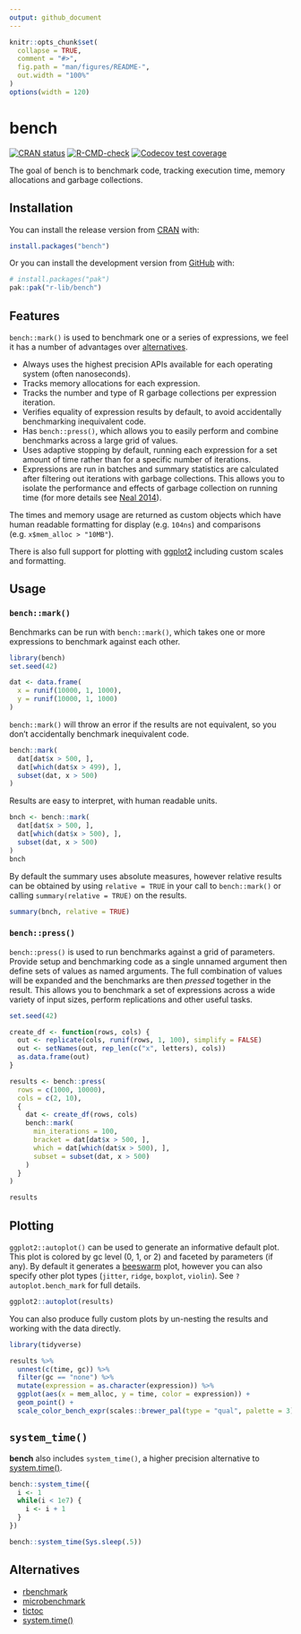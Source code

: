 ```yaml
---
output: github_document
---
```


<!-- README.md is generated from README.Rmd. Please edit that file -->

```r
knitr::opts_chunk$set(
  collapse = TRUE,
  comment = "#>",
  fig.path = "man/figures/README-",
  out.width = "100%"
)
options(width = 120)
```

# bench

<!-- badges: start -->

[![CRAN status](https://www.r-pkg.org/badges/version/bench)](https://cran.r-project.org/package=bench) [![R-CMD-check](https://github.com/r-lib/bench/actions/workflows/R-CMD-check.yaml/badge.svg)](https://github.com/r-lib/bench/actions/workflows/R-CMD-check.yaml) [![Codecov test coverage](https://codecov.io/gh/r-lib/bench/branch/main/graph/badge.svg)](https://app.codecov.io/gh/r-lib/bench?branch=main)

<!-- badges: end -->

The goal of bench is to benchmark code, tracking execution time, memory allocations and garbage collections.

## Installation

You can install the release version from [CRAN](https://cran.r-project.org/) with:

```r
install.packages("bench")
```

Or you can install the development version from [GitHub](https://github.com/) with:

``` r
# install.packages("pak")
pak::pak("r-lib/bench")
```

## Features

`bench::mark()` is used to benchmark one or a series of expressions, we feel it has a number of advantages over [alternatives](#alternatives).

-   Always uses the highest precision APIs available for each operating system (often nanoseconds).
-   Tracks memory allocations for each expression.
-   Tracks the number and type of R garbage collections per expression iteration.
-   Verifies equality of expression results by default, to avoid accidentally benchmarking inequivalent code.
-   Has `bench::press()`, which allows you to easily perform and combine benchmarks across a large grid of values.
-   Uses adaptive stopping by default, running each expression for a set amount of time rather than for a specific number of iterations.
-   Expressions are run in batches and summary statistics are calculated after filtering out iterations with garbage collections. This allows you to isolate the performance and effects of garbage collection on running time (for more details see [Neal 2014](https://radfordneal.wordpress.com/2014/02/02/inaccurate-results-from-microbenchmark/)).

The times and memory usage are returned as custom objects which have human readable formatting for display (e.g. `104ns`) and comparisons (e.g. `x$mem_alloc > "10MB"`).

There is also full support for plotting with [ggplot2](https://ggplot2.tidyverse.org/) including custom scales and formatting.

## Usage

### `bench::mark()`

Benchmarks can be run with `bench::mark()`, which takes one or more expressions to benchmark against each other.

```r
library(bench)
set.seed(42)

dat <- data.frame(
  x = runif(10000, 1, 1000), 
  y = runif(10000, 1, 1000)
)
```

`bench::mark()` will throw an error if the results are not equivalent, so you don't accidentally benchmark inequivalent code.

```r
bench::mark(
  dat[dat$x > 500, ],
  dat[which(dat$x > 499), ],
  subset(dat, x > 500)
)
```

Results are easy to interpret, with human readable units.

```r
bnch <- bench::mark(
  dat[dat$x > 500, ],
  dat[which(dat$x > 500), ],
  subset(dat, x > 500)
)
bnch
```

By default the summary uses absolute measures, however relative results can be obtained by using `relative = TRUE` in your call to `bench::mark()` or calling `summary(relative = TRUE)` on the results.

```r
summary(bnch, relative = TRUE)
```

### `bench::press()`

`bench::press()` is used to run benchmarks against a grid of parameters.
Provide setup and benchmarking code as a single unnamed argument then define sets of values as named arguments.
The full combination of values will be expanded and the benchmarks are then *pressed* together in the result.
This allows you to benchmark a set of expressions across a wide variety of input sizes, perform replications and other useful tasks.

```r
set.seed(42)

create_df <- function(rows, cols) {
  out <- replicate(cols, runif(rows, 1, 100), simplify = FALSE)
  out <- setNames(out, rep_len(c("x", letters), cols))
  as.data.frame(out)
}

results <- bench::press(
  rows = c(1000, 10000),
  cols = c(2, 10),
  {
    dat <- create_df(rows, cols)
    bench::mark(
      min_iterations = 100,
      bracket = dat[dat$x > 500, ],
      which = dat[which(dat$x > 500), ],
      subset = subset(dat, x > 500)
    )
  }
)

results
```

## Plotting

`ggplot2::autoplot()` can be used to generate an informative default plot.
This plot is colored by gc level (0, 1, or 2) and faceted by parameters (if any).
By default it generates a [beeswarm](https://github.com/eclarke/ggbeeswarm#geom_quasirandom) plot, however you can also specify other plot types (`jitter`, `ridge`, `boxplot`, `violin`).
See `?autoplot.bench_mark` for full details.

```r
ggplot2::autoplot(results)
```

You can also produce fully custom plots by un-nesting the results and working with the data directly.

```r
library(tidyverse)

results %>%
  unnest(c(time, gc)) %>%
  filter(gc == "none") %>%
  mutate(expression = as.character(expression)) %>%
  ggplot(aes(x = mem_alloc, y = time, color = expression)) +
  geom_point() +
  scale_color_bench_expr(scales::brewer_pal(type = "qual", palette = 3))
```

## `system_time()`

**bench** also includes `system_time()`, a higher precision alternative to [system.time()](https://www.rdocumentation.org/packages/base/versions/3.5.0/topics/system.time).

```r
bench::system_time({ 
  i <- 1
  while(i < 1e7) {
    i <- i + 1
  }
})

bench::system_time(Sys.sleep(.5))
```

## Alternatives {#alternatives}

-   [rbenchmark](https://cran.r-project.org/package=rbenchmark)
-   [microbenchmark](https://cran.r-project.org/package=microbenchmark)
-   [tictoc](https://cran.r-project.org/package=tictoc)
-   [system.time()](https://www.rdocumentation.org/packages/base/versions/3.5.0/topics/system.time)
